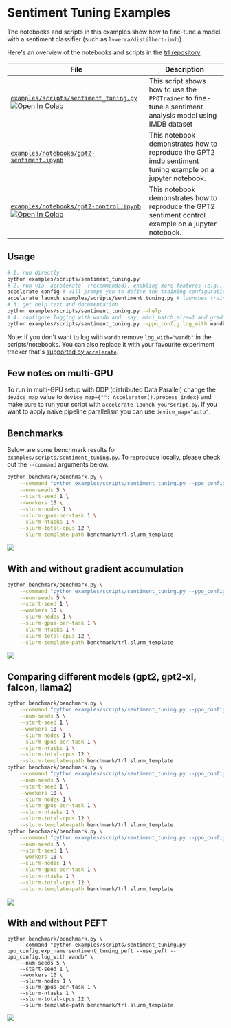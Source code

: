 # Sentiment Tuning Examples

The notebooks and scripts in this examples show how to fine-tune a model with a sentiment classifier (such as `lvwerra/distilbert-imdb`).

Here's an overview of the notebooks and scripts in the [trl repository](https://github.com/huggingface/trl/tree/main/examples):



| File                                                                                           | Description                                                                                                              |
|------------------------------------------------------------------------------------------------------------|--------------------------------------------------------------------------------------------------------------------------|
| [`examples/scripts/sentiment_tuning.py`](https://github.com/huggingface/trl/blob/main/examples/scripts/sentiment_tuning.py)  [![Open In Colab](https://colab.research.google.com/assets/colab-badge.svg)](https://colab.research.google.com/github/huggingface/trl/blob/main/examples/sentiment/notebooks/gpt2-sentiment.ipynb) | This script shows how to use the `PPOTrainer` to fine-tune a sentiment analysis model using IMDB dataset                 |
| [`examples/notebooks/gpt2-sentiment.ipynb`](https://github.com/huggingface/trl/tree/main/examples/notebooks/gpt2-sentiment.ipynb)              | This notebook demonstrates how to reproduce the GPT2 imdb sentiment tuning example on a jupyter notebook.                |
| [`examples/notebooks/gpt2-control.ipynb`](https://github.com/huggingface/trl/tree/main/examples/notebooks/gpt2-control.ipynb)   [![Open In Colab](https://colab.research.google.com/assets/colab-badge.svg)](https://colab.research.google.com/github/huggingface/trl/blob/main/examples/sentiment/notebooks/gpt2-sentiment-control.ipynb)                | This notebook demonstrates how to reproduce the GPT2 sentiment control example on a jupyter notebook.    



## Usage

```bash
# 1. run directly
python examples/scripts/sentiment_tuning.py
# 2. run via `accelerate` (recommended), enabling more features (e.g., multiple GPUs, deepspeed)
accelerate config # will prompt you to define the training configuration
accelerate launch examples/scripts/sentiment_tuning.py # launches training
# 3. get help text and documentation
python examples/scripts/sentiment_tuning.py --help
# 4. configure logging with wandb and, say, mini_batch_size=1 and gradient_accumulation_steps=16
python examples/scripts/sentiment_tuning.py --ppo_config.log_with wandb --ppo_config.mini_batch_size 1 --ppo_config.gradient_accumulation_steps 16
```

Note: if you don't want to log with `wandb` remove `log_with="wandb"` in the scripts/notebooks. You can also replace it with your favourite experiment tracker that's [supported by `accelerate`](https://huggingface.co/docs/accelerate/usage_guides/tracking).


## Few notes on multi-GPU 

To run in multi-GPU setup with DDP (distributed Data Parallel) change the `device_map` value to `device_map={"": Accelerator().process_index}` and make sure to run your script with `accelerate launch yourscript.py`. If you want to apply naive pipeline parallelism you can use `device_map="auto"`.


## Benchmarks

Below are some benchmark results for `examples/scripts/sentiment_tuning.py`. To reproduce locally, please check out the `--command` arguments below.

```bash
python benchmark/benchmark.py \
    --command "python examples/scripts/sentiment_tuning.py --ppo_config.log_with wandb" \
    --num-seeds 5 \
    --start-seed 1 \
    --workers 10 \
    --slurm-nodes 1 \
    --slurm-gpus-per-task 1 \
    --slurm-ntasks 1 \
    --slurm-total-cpus 12 \
    --slurm-template-path benchmark/trl.slurm_template
```

![](https://huggingface.co/datasets/trl-internal-testing/example-images/resolve/main/images/benchmark/v0.4.7-55-g110e672/sentiment.png)



## With and without gradient accumulation

```bash
python benchmark/benchmark.py \
    --command "python examples/scripts/sentiment_tuning.py --ppo_config.exp_name sentiment_tuning_step_grad_accu --ppo_config.mini_batch_size 1 --ppo_config.gradient_accumulation_steps 128 --ppo_config.log_with wandb" \
    --num-seeds 5 \
    --start-seed 1 \
    --workers 10 \
    --slurm-nodes 1 \
    --slurm-gpus-per-task 1 \
    --slurm-ntasks 1 \
    --slurm-total-cpus 12 \
    --slurm-template-path benchmark/trl.slurm_template
```

![](https://huggingface.co/datasets/trl-internal-testing/example-images/resolve/main/images/benchmark/v0.4.7-55-g110e672/gradient_accu.png)


## Comparing different models (gpt2, gpt2-xl, falcon, llama2)

```bash
python benchmark/benchmark.py \
    --command "python examples/scripts/sentiment_tuning.py --ppo_config.exp_name sentiment_tuning_gpt2 --ppo_config.log_with wandb" \
    --num-seeds 5 \
    --start-seed 1 \
    --workers 10 \
    --slurm-nodes 1 \
    --slurm-gpus-per-task 1 \
    --slurm-ntasks 1 \
    --slurm-total-cpus 12 \
    --slurm-template-path benchmark/trl.slurm_template
python benchmark/benchmark.py \
    --command "python examples/scripts/sentiment_tuning.py --ppo_config.exp_name sentiment_tuning_gpt2xl_grad_accu --ppo_config.model_name gpt2-xl --ppo_config.mini_batch_size 16 --ppo_config.gradient_accumulation_steps 8 --ppo_config.log_with wandb" \
    --num-seeds 5 \
    --start-seed 1 \
    --workers 10 \
    --slurm-nodes 1 \
    --slurm-gpus-per-task 1 \
    --slurm-ntasks 1 \
    --slurm-total-cpus 12 \
    --slurm-template-path benchmark/trl.slurm_template
python benchmark/benchmark.py \
    --command "python examples/scripts/sentiment_tuning.py --ppo_config.exp_name sentiment_tuning_falcon_rw_1b --ppo_config.model_name tiiuae/falcon-rw-1b --ppo_config.log_with wandb" \
    --num-seeds 5 \
    --start-seed 1 \
    --workers 10 \
    --slurm-nodes 1 \
    --slurm-gpus-per-task 1 \
    --slurm-ntasks 1 \
    --slurm-total-cpus 12 \
    --slurm-template-path benchmark/trl.slurm_template
```

![](https://huggingface.co/datasets/trl-internal-testing/example-images/resolve/main/images/benchmark/v0.4.7-55-g110e672/different_models.png)

## With and without PEFT

```
python benchmark/benchmark.py \
    --command "python examples/scripts/sentiment_tuning.py --ppo_config.exp_name sentiment_tuning_peft --use_peft --ppo_config.log_with wandb" \
    --num-seeds 5 \
    --start-seed 1 \
    --workers 10 \
    --slurm-nodes 1 \
    --slurm-gpus-per-task 1 \
    --slurm-ntasks 1 \
    --slurm-total-cpus 12 \
    --slurm-template-path benchmark/trl.slurm_template
```

![](https://huggingface.co/datasets/trl-internal-testing/example-images/resolve/main/images/benchmark/v0.4.7-55-g110e672/peft.png)
